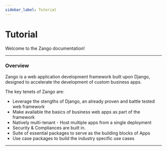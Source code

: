 ```yaml
---
sidebar_label: Tutorial
---
```


# Tutorial

Welcome to the Zango documentation!
***

### Overview

Zango is a web application development framework built upon Django, designed to accelerate the development of custom business apps.


The key tenets of Zango are:
 - Leverage the stengths of Django, an already proven and battle tested web framework
 - Make available the basics of business web apps as part of the framework
 - Natively multi-tenant - Host multiple apps from a single deployment
 - Security & Compliances are built in. 
 - Suite of essential packages to serve as the building blocks of Apps
 - Use case packages to build the industry specific use cases
***
